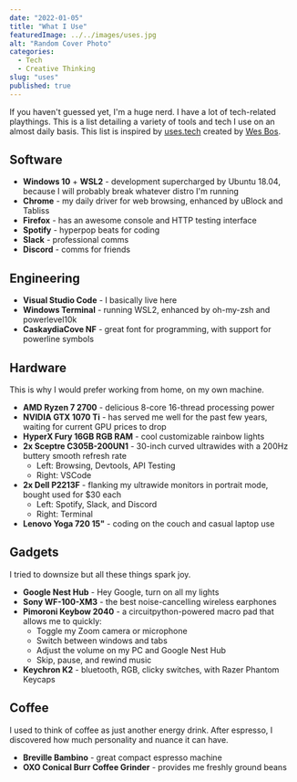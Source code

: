 ```yaml
---
date: "2022-01-05"
title: "What I Use"
featuredImage: ../../images/uses.jpg
alt: "Random Cover Photo"
categories:
  - Tech
  - Creative Thinking
slug: "uses"
published: true
---
```


If you haven't guessed yet, I'm a huge nerd. I have a lot of tech-related playthings. This is a list detailing a variety of tools and tech I use on an almost daily basis. This list is inspired by [uses.tech](https://uses.tech/) created by [Wes Bos](https://wesbos.com/).

## Software

- **Windows 10** + **WSL2** - development supercharged by Ubuntu 18.04, because I will probably break whatever distro I'm running
- **Chrome** - my daily driver for web browsing, enhanced by uBlock and Tabliss
- **Firefox** - has an awesome console and HTTP testing interface
- **Spotify** - hyperpop beats for coding
- **Slack** - professional comms
- **Discord** - comms for friends

## Engineering

- **Visual Studio Code** - I basically live here
- **Windows Terminal** - running WSL2, enhanced by oh-my-zsh and powerlevel10k
- **CaskaydiaCove NF** - great font for programming, with support for powerline symbols

## Hardware

This is why I would prefer working from home, on my own machine.

- **AMD Ryzen 7 2700** - delicious 8-core 16-thread processing power
- **NVIDIA GTX 1070 Ti** - has served me well for the past few years, waiting for current GPU prices to drop
- **HyperX Fury 16GB RGB RAM** - cool customizable rainbow lights
- **2x Sceptre C305B-200UN1** - 30-inch curved ultrawides with a 200Hz buttery smooth refresh rate
  - Left: Browsing, Devtools, API Testing
  - Right: VSCode
- **2x Dell P2213F** - flanking my ultrawide monitors in portrait mode, bought used for $30 each
  - Left: Spotify, Slack, and Discord
  - Right: Terminal
- **Lenovo Yoga 720 15"** - coding on the couch and casual laptop use

## Gadgets

I tried to downsize but all these things spark joy.

- **Google Nest Hub** - Hey Google, turn on all my lights
- **Sony WF-100-XM3** - the best noise-cancelling wireless earphones
- **Pimoroni Keybow 2040** - a circuitpython-powered macro pad that allows me to quickly:
  - Toggle my Zoom camera or microphone
  - Switch between windows and tabs
  - Adjust the volume on my PC and Google Nest Hub
  - Skip, pause, and rewind music
- **Keychron K2** - bluetooth, RGB, clicky switches, with Razer Phantom Keycaps

## Coffee

I used to think of coffee as just another energy drink. After espresso, I discovered how much personality and nuance it can have.

- **Breville Bambino** - great compact espresso machine
- **OXO Conical Burr Coffee Grinder** - provides me freshly ground beans
